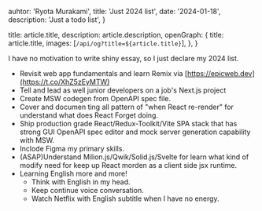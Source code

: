 
  auhtor: 'Ryota Murakami',
  title: 'Just 2024 list',
  date: '2024-01-18',
  description: 'Just a todo list',
}

  title: article.title,
  description: article.description,
  openGraph: {
    title: article.title,
    images: [`/api/og?title=${article.title}`],
  },
}


I have no motivation to write shiny essay, so I just declare my 2024 list.

- Revisit web app fundamentals and learn Remix via [https://epicweb.dev](https://t.co/XhZ5zEyMTW)
- Tell and lead as well junior developers on a job's Next.js project
- Create MSW codegen from OpenAPI spec file.
- Cover and documen ting all pattern of "when React re-render" for understand what does React Forget doing.
- Ship production grade React/Redux-Toolkit/Vite SPA stack that has strong GUI OpenAPI spec editor and mock server generation capability with MSW.
- Inclode Figma my primary skills.
- (ASAP)Understand Milion.js/Qwik/Solid.js/Svelte for learn what kind of modify need for keep up React morden as a client side jsx runtime.
- Learning English more and more!
  - Think with English in my head.
  - Keep continue voice conversation.
  - Watch Netflix with English subtitle when I have no energy.

